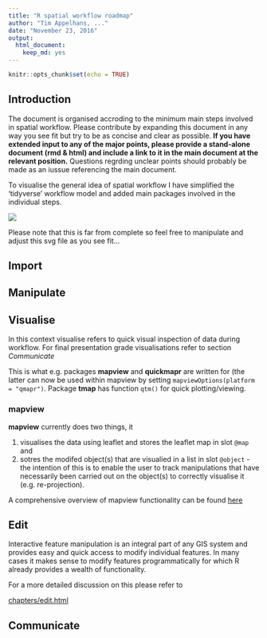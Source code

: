 ```yaml
---
title: "R spatial workflow roadmap"
author: "Tim Appelhans, ..."
date: "November 23, 2016"
output: 
  html_document: 
    keep_md: yes
---
```


```r
knitr::opts_chunk$set(echo = TRUE)
```

## Introduction

The document is organised accroding to the minimum main steps involved in spatial workflow. Please contribute by expanding this document in any way you see fit but try to be as concise and clear as possible. **If you have extended input to any of the major points, please provide a stand-alone document (rmd & html) and include a link to it in the main document at the relevant position.** Questions regrding unclear points should probably be made as an iussue referencing the main document.

To visualise the general idea of spatial workflow I have simplified the 'tidyverse' workflow model and added main packages involved in the individual steps.

![](./images/minimum_workflow.svg)

Please note that this is far from complete so feel free to manipulate and adjust this svg file as you see fit...

## Import


## Manipulate


## Visualise
In this context visualise refers to quick visual inspection of data during workflow. For final presentation grade visualisations refer to section *Communicate*

This is what e.g. packages **mapview** and **quickmapr** are written for (the latter can now be used within mapview by setting `mapviewOptions(platform = "qmapr")`. Package **tmap** has function `qtm()` for quick plotting/viewing.

### mapview
**mapview** currently does two things, it

1. visualises the data using leaflet and stores the leaflet map in slot `@map` and 
2. sotres the modifed object(s) that are visualied in a list in slot `@object` - 
the intention of this is to enable the user to track manipulations that have necessarily been carried out on the object(s) to correctly visualise it (e.g. re-projection).

A comprehensive overview of mapview functionality can be found [here](http://environmentalinformatics-marburg.github.io/mapview/introduction.html)



## Edit
Interactive feature manipulation is an integral part of any GIS system and provides easy and quick access to modify individual features. In many cases it makes sense to modify features programmatically for which R already provides a wealth of functionality. 

For a more detailed discussion on this please refer to

[chapters/edit.html](chapters/edit.html)

## Communicate

